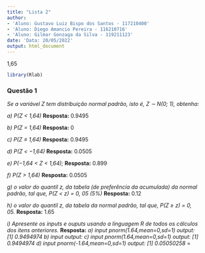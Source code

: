 ```yaml
---
title: "Lista 2"
author: 
- 'Aluno: Gustavo Luiz Bispo dos Santos - 117210400'
- 'Aluno: Diego Amancio Pereira - 116210716'
- 'Aluno: Gilmar Gonzaga da Silva - 119211123'
date: 'Data: 20/05/2022'
output: html_document
---
```

1,65
```r
library(Rlab)
```

### Questão 1
_Se a variável Z tem distribuição normal padrão, isto é, Z ∼ N(0; 1), obtenha:_

_a) P(Z < 1,64)_
**Resposta:** 0.9495

_b) P(Z = 1,64)_
**Resposta:** 0

_c) P(Z ≤ 1,64)_
**Resposta:** 0.9495

_d) P(Z < −1,64)_
**Resposta:** 0.0505

_e) P(−1,64 < Z < 1,64);_
**Resposta:** 0.899

_f) P(Z > 1,64)_
**Resposta:** 0.0505

_g) o valor do quantil z, da tabela (de preferência da acumulada) da normal padrão, tal que, P(Z < z) = 0, 05 (5%)_
**Resposta:** 0.12

_h) o valor do quantil z, da tabela da normal padrão, tal que, P(Z ≥ z) = 0, 05._
**Resposta:** 1.65

_i) Apresente os inputs e ouputs usando a linguagem R de todos os cálculos dos itens anteriores._
**Resposta:**
  _a) input pnorm(1.64,mean=0,sd=1) output: [1] 0.9494974_
  _b) input  output:_
  _c) input pnorm(1.64,mean=0,sd=1) output: [1] 0.9494974_
  _d) input pnorm(-1.64,mean=0,sd=1) output: [1] 0.05050258_
=
<br /><br /><br /><br /><br />
